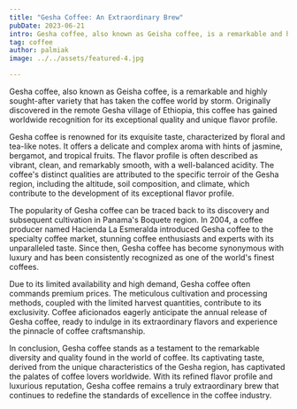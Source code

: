 ```yaml
---
title: "Gesha Coffee: An Extraordinary Brew"
pubDate: 2023-06-21
intro: Gesha coffee, also known as Geisha coffee, is a remarkable and highly sought-after variety that has taken the coffee world by storm. Originally discovered in the remote Gesha village of Ethiopia
tag: coffee
author: palmiak
image: ../../assets/featured-4.jpg

---
```

Gesha coffee, also known as Geisha coffee, is a remarkable and highly sought-after variety that has taken the coffee world by storm. Originally discovered in the remote Gesha village of Ethiopia, this coffee has gained worldwide recognition for its exceptional quality and unique flavor profile.

Gesha coffee is renowned for its exquisite taste, characterized by floral and tea-like notes. It offers a delicate and complex aroma with hints of jasmine, bergamot, and tropical fruits. The flavor profile is often described as vibrant, clean, and remarkably smooth, with a well-balanced acidity. The coffee's distinct qualities are attributed to the specific terroir of the Gesha region, including the altitude, soil composition, and climate, which contribute to the development of its exceptional flavor profile.

The popularity of Gesha coffee can be traced back to its discovery and subsequent cultivation in Panama's Boquete region. In 2004, a coffee producer named Hacienda La Esmeralda introduced Gesha coffee to the specialty coffee market, stunning coffee enthusiasts and experts with its unparalleled taste. Since then, Gesha coffee has become synonymous with luxury and has been consistently recognized as one of the world's finest coffees.

Due to its limited availability and high demand, Gesha coffee often commands premium prices. The meticulous cultivation and processing methods, coupled with the limited harvest quantities, contribute to its exclusivity. Coffee aficionados eagerly anticipate the annual release of Gesha coffee, ready to indulge in its extraordinary flavors and experience the pinnacle of coffee craftsmanship.

In conclusion, Gesha coffee stands as a testament to the remarkable diversity and quality found in the world of coffee. Its captivating taste, derived from the unique characteristics of the Gesha region, has captivated the palates of coffee lovers worldwide. With its refined flavor profile and luxurious reputation, Gesha coffee remains a truly extraordinary brew that continues to redefine the standards of excellence in the coffee industry.